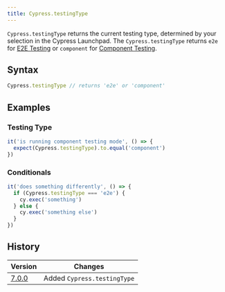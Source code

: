 ```yaml
---
title: Cypress.testingType
---
```


`Cypress.testingType` returns the current testing type, determined by your
selection in the Cypress Launchpad. The `Cypress.testingType` returns `e2e` for
[E2E Testing](/guides/core-concepts/testing-types#What-is-E2E-Testing) or
`component` for
[Component Testing](/guides/core-concepts/testing-types#What-is-Component-Testing).

## Syntax

```javascript
Cypress.testingType // returns 'e2e' or 'component'
```

## Examples

### Testing Type

```javascript
it('is running component testing mode', () => {
  expect(Cypress.testingType).to.equal('component')
})
```

### Conditionals

```javascript
it('does something differently', () => {
  if (Cypress.testingType === 'e2e') {
    cy.exec('something')
  } else {
    cy.exec('something else')
  }
})
```

## History

| Version                                     | Changes                     |
| ------------------------------------------- | --------------------------- |
| [7.0.0](/guides/references/changelog#7-0-0) | Added `Cypress.testingType` |
